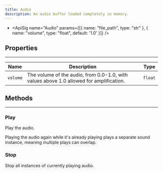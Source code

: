 ```yaml
---
title: Audio
description: An audio buffer loaded completely in memory.
---
```

- <ApiSig name="Audio" params={[{ name: "file_path", type: "str" }, { name: "volume", type: "float", default: '1.0' }]} />

## Properties
<hr style={{marginBottom: 0}} />

| Name | Description | Type |
| --- | --- | --- |
| `volume` | The volume of the audio, from 0.0-1.0, with values above 1.0 allowed for amplification. | `float` |

## Methods
---

### Play
<div className="api-card">

<ApiSig name="play" returns="None" />

Play the audio.

<Note>
    Playing the audio again while it's already playing plays a separate sound instance, meaning multiple plays can overlap.
</Note>

</div>

### Stop
<div className="api-card">

<ApiSig name="stop" returns="None" />

Stop all instances of currently playing audio.

</div>
